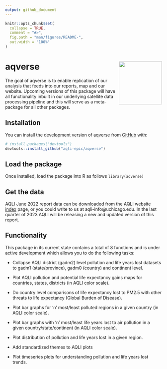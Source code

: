 ```yaml
---
output: github_document
---
```


<!-- README.md is generated from README.Rmd. Please edit that file -->

```r
knitr::opts_chunk$set(
  collapse = TRUE,
  comment = "#>",
  fig.path = "man/figures/README-",
  out.width = "100%"
)
```


# aqverse <a href="https://aqli.epic.uchicago.edu/the-index/"><img src="man/figures/logo.png" align="right" height="138" /></a>

<!-- badges: start -->
<!-- badges: end -->

The goal of aqverse is to enable replication of our analysis that feeds into our reports, map and our website. Upcoming versions 
of this package will have all functionality inbuilt in our underlying satellite data processing pipeline and this will serve as
a meta-package for all other packages. 

## Installation

You can install the development version of aqverse from [GitHub](https://github.com/) with:

``` r
# install.packages("devtools")
devtools::install_github("aqli-epic/aqverse")
```

## Load the package

Once installed, load the package into R as follows `library(aqverse)`

## Get the data

AQLI June 2022 report data can be downloaded from the AQLI website [index](https://aqli.epic.uchicago.edu/the-index/) page, or you could write to us at aqli-info@uchicago.edu. In the last quarter of 2023 AQLI will be releasing a new and updated version of this report.


## Functionality

This package in its current state contains a total of 8 functions and is under active development which allows you to do the following tasks:

 * Collapse AQLI district (gadm2) level pollution and life years lost datasets to gadm1 (state/province), gadm0 (country) and continent level.
 
 * Plot AQLI pollution and potential life expectancy gains maps for countries, states, districts (in AQLI color scale).
 
 * Do country level comparisons of life expectancy lost to PM2.5 with other threats to life expectancy (Global Burden of Disease).
 
 * Plot bar graphs for 'n' most/least polluted regions in a given country (in AQLI color scale).
 
 * Plot bar graphs with 'n' most/least life years lost to air pollution in a given country/state/continent (in AQLI color scale).
 
 * Plot distribution of pollution and life years lost in a given region.
 
 * Add standardized themes to AQLI plots
 
 * Plot timeseries plots for understanding pollution and life years lost trends.


